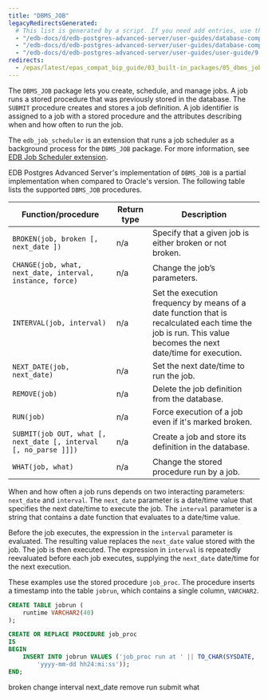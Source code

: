```yaml
---
title: "DBMS_JOB"
legacyRedirectsGenerated:
  # This list is generated by a script. If you need add entries, use the `legacyRedirects` key.
  - "/edb-docs/d/edb-postgres-advanced-server/user-guides/database-compatibility-for-oracle-developers-built-in-package-guide/9.6/Database_Compatibility_for_Oracle_Developers_Built-in_Package_Guide.1.16.html"
  - "/edb-docs/d/edb-postgres-advanced-server/user-guides/database-compatibility-for-oracle-developers-guide/9.5/Database_Compatibility_for_Oracle_Developers_Guide.1.192.html"
  - "/edb-docs/d/edb-postgres-advanced-server/user-guides/user-guide/9.5/EDB_Postgres_Enterprise_Guide.1.150.html"
redirects:
  - /epas/latest/epas_compat_bip_guide/03_built-in_packages/05_dbms_job/ #generated for docs/epas/reorg-role-use-case-mode
---
```


The `DBMS_JOB` package lets you create, schedule, and manage jobs. A job runs a stored procedure that was previously stored in the database. The `SUBMIT` procedure creates and stores a job definition. A job identifier is assigned to a job with a stored procedure and the attributes describing when and how often to run the job.

The `edb_job_scheduler` is an extension that runs a job scheduler as a background process for the `DBMS_JOB` package. For more information, see [EDB Job Scheduler extension](/pg_extensions/edb_job_scheduler).

EDB Postgres Advanced Server's implementation of `DBMS_JOB` is a partial implementation when compared to Oracle's version. The following table lists the supported `DBMS_JOB` procedures.

| Function/procedure                                               | Return type | Description                                                                                                                                                 |
| ---------------------------------------------------------------- | ----------- | ----------------------------------------------------------------------------------------------------------------------------------------------------------- |
| `BROKEN(job, broken [, next_date ])`                             | n/a         | Specify that a given job is either broken or not broken.                                                                                                    |
| `CHANGE(job, what, next_date, interval, instance, force)`        | n/a         | Change the job’s parameters.                                                                                                                                |
| `INTERVAL(job, interval)`                                        | n/a         | Set the execution frequency by means of a date function that is recalculated each time the job is run. This value becomes the next date/time for execution. |
| `NEXT_DATE(job, next_date)`                                      | n/a         | Set the next date/time to run the job.                                                                                                                |
| `REMOVE(job)`                                                    | n/a         | Delete the job definition from the database.                                                                                                                |
| `RUN(job)`                                                       | n/a         | Force execution of a job even if it's marked broken.                                                                                                      |
| `SUBMIT(job OUT, what [, next_date [, interval [, no_parse ]]])` | n/a         | Create a job and store its definition in the database.                                                                                                    |
| `WHAT(job, what)`                                                | n/a         | Change the stored procedure run by a job.                                                                                                                   |

When and how often a job runs depends on two interacting parameters: `next_date` and `interval`. The `next_date` parameter is a date/time value that specifies the next date/time to execute the job. The `interval` parameter is a string that contains a date function that evaluates to a date/time value.

Before the job executes, the expression in the `interval` parameter is evaluated. The resulting value replaces the `next_date` value stored with the job. The job is then executed. The expression in `interval` is repeatedly reevaluated before each job executes, supplying the `next_date` date/time for the next execution.

These examples use the stored procedure `job_proc`. The procedure inserts a timestamp into the table `jobrun`, which contains a single column, `VARCHAR2`.

```sql
CREATE TABLE jobrun (
    runtime VARCHAR2(40)
);

CREATE OR REPLACE PROCEDURE job_proc
IS
BEGIN
    INSERT INTO jobrun VALUES ('job_proc run at ' || TO_CHAR(SYSDATE,
        'yyyy-mm-dd hh24:mi:ss'));
END;
```


<div class="toctree" maxdepth="5">

broken change interval next_date remove run submit what

</div>

